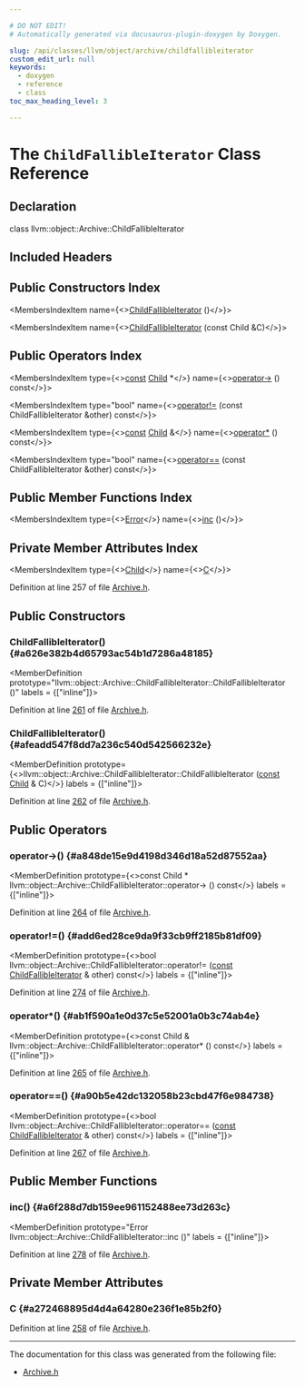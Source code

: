 ```yaml
---

# DO NOT EDIT!
# Automatically generated via docusaurus-plugin-doxygen by Doxygen.

slug: /api/classes/llvm/object/archive/childfallibleiterator
custom_edit_url: null
keywords:
  - doxygen
  - reference
  - class
toc_max_heading_level: 3

---
```





# The `ChildFallibleIterator` Class Reference

<DoxygenPage pluginConfig={pluginConfig}>



## Declaration

<CodeBlock>class llvm::object::Archive::ChildFallibleIterator</CodeBlock>

## Included Headers

<IncludesList>
<IncludesListItem
  filePath="llvm/Object/Archive.h"
  permalink="/docs/api/files/include/include/llvm/include/llvm/object/archive-h"
  isLocal="true" />
</IncludesList>

## Public Constructors Index

<MembersIndex>

<MembersIndexItem
  name={<><a href="#a626e382b4d65793ac54b1d7286a48185">ChildFallibleIterator</a> ()</>}>
</MembersIndexItem>

<MembersIndexItem
  name={<><a href="#afeadd547f8dd7a236c540d542566232e">ChildFallibleIterator</a> (const Child &amp;C)</>}>
</MembersIndexItem>

</MembersIndex>

## Public Operators Index

<MembersIndex>

<MembersIndexItem
  type={<><a href="/docs/api/files/lib/lib/target/lib/target/aarch64/aarch64promoteconstant-cpp/#a90f8350fecae261c25be85d38b451bff">const</a> <a href="/docs/api/classes/llvm/object/archive/child">Child</a> &#42;</>}
  name={<><a href="#a848de15e9d4198d346d18a52d87552aa">operator-&gt;</a> () const</>}>
</MembersIndexItem>

<MembersIndexItem
  type="bool"
  name={<><a href="#add6ed28ce9da9f33cb9ff2185b81df09">operator!=</a> (const ChildFallibleIterator &amp;other) const</>}>
</MembersIndexItem>

<MembersIndexItem
  type={<><a href="/docs/api/files/lib/lib/target/lib/target/aarch64/aarch64promoteconstant-cpp/#a90f8350fecae261c25be85d38b451bff">const</a> <a href="/docs/api/classes/llvm/object/archive/child">Child</a> &amp;</>}
  name={<><a href="#ab1f590a1e0d37c5e52001a0b3c74ab4e">operator&#42;</a> () const</>}>
</MembersIndexItem>

<MembersIndexItem
  type="bool"
  name={<><a href="#a90b5e42dc132058b23cbd47f6e984738">operator==</a> (const ChildFallibleIterator &amp;other) const</>}>
</MembersIndexItem>

</MembersIndex>

## Public Member Functions Index

<MembersIndex>

<MembersIndexItem
  type={<><a href="/docs/api/classes/llvm/error">Error</a></>}
  name={<><a href="#a6f288d7db159ee961152488ee73d263c">inc</a> ()</>}>
</MembersIndexItem>

</MembersIndex>

## Private Member Attributes Index

<MembersIndex>

<MembersIndexItem
  type={<><a href="/docs/api/classes/llvm/object/archive/child">Child</a></>}
  name={<><a href="#a272468895d4d4a64280e236f1e85b2f0">C</a></>}>
</MembersIndexItem>

</MembersIndex>


Definition at line 257 of file <a href="/docs/api/files/include/include/llvm/include/llvm/object/archive-h">Archive.h</a>.

<SectionDefinition>

## Public Constructors

### ChildFallibleIterator() {#a626e382b4d65793ac54b1d7286a48185}

<MemberDefinition
  prototype="llvm::object::Archive::ChildFallibleIterator::ChildFallibleIterator ()"
  labels = {["inline"]}>

Definition at line <a href="/docs/api/files/include/include/llvm/include/llvm/object/archive-h/#l00261">261</a> of file <a href="/docs/api/files/include/include/llvm/include/llvm/object/archive-h">Archive.h</a>.
</MemberDefinition>

### ChildFallibleIterator() {#afeadd547f8dd7a236c540d542566232e}

<MemberDefinition
  prototype={<>llvm::object::Archive::ChildFallibleIterator::ChildFallibleIterator (<a href="/docs/api/files/lib/lib/target/lib/target/aarch64/aarch64promoteconstant-cpp/#a90f8350fecae261c25be85d38b451bff">const</a> <a href="/docs/api/classes/llvm/object/archive/child">Child</a> &amp; C)</>}
  labels = {["inline"]}>

Definition at line <a href="/docs/api/files/include/include/llvm/include/llvm/object/archive-h/#l00262">262</a> of file <a href="/docs/api/files/include/include/llvm/include/llvm/object/archive-h">Archive.h</a>.
</MemberDefinition>

</SectionDefinition>

<SectionDefinition>

## Public Operators

### operator-&gt;() {#a848de15e9d4198d346d18a52d87552aa}

<MemberDefinition
  prototype={<>const Child &#42; llvm::object::Archive::ChildFallibleIterator::operator-&gt; () const</>}
  labels = {["inline"]}>

Definition at line <a href="/docs/api/files/include/include/llvm/include/llvm/object/archive-h/#l00264">264</a> of file <a href="/docs/api/files/include/include/llvm/include/llvm/object/archive-h">Archive.h</a>.
</MemberDefinition>

### operator!=() {#add6ed28ce9da9f33cb9ff2185b81df09}

<MemberDefinition
  prototype={<>bool llvm::object::Archive::ChildFallibleIterator::operator!= (<a href="/docs/api/files/lib/lib/target/lib/target/aarch64/aarch64promoteconstant-cpp/#a90f8350fecae261c25be85d38b451bff">const</a> <a href="/docs/api/classes/llvm/object/archive/childfallibleiterator">ChildFallibleIterator</a> &amp; other) const</>}
  labels = {["inline"]}>

Definition at line <a href="/docs/api/files/include/include/llvm/include/llvm/object/archive-h/#l00274">274</a> of file <a href="/docs/api/files/include/include/llvm/include/llvm/object/archive-h">Archive.h</a>.
</MemberDefinition>

### operator&#42;() {#ab1f590a1e0d37c5e52001a0b3c74ab4e}

<MemberDefinition
  prototype={<>const Child &amp; llvm::object::Archive::ChildFallibleIterator::operator&#42; () const</>}
  labels = {["inline"]}>

Definition at line <a href="/docs/api/files/include/include/llvm/include/llvm/object/archive-h/#l00265">265</a> of file <a href="/docs/api/files/include/include/llvm/include/llvm/object/archive-h">Archive.h</a>.
</MemberDefinition>

### operator==() {#a90b5e42dc132058b23cbd47f6e984738}

<MemberDefinition
  prototype={<>bool llvm::object::Archive::ChildFallibleIterator::operator== (<a href="/docs/api/files/lib/lib/target/lib/target/aarch64/aarch64promoteconstant-cpp/#a90f8350fecae261c25be85d38b451bff">const</a> <a href="/docs/api/classes/llvm/object/archive/childfallibleiterator">ChildFallibleIterator</a> &amp; other) const</>}
  labels = {["inline"]}>

Definition at line <a href="/docs/api/files/include/include/llvm/include/llvm/object/archive-h/#l00267">267</a> of file <a href="/docs/api/files/include/include/llvm/include/llvm/object/archive-h">Archive.h</a>.
</MemberDefinition>

</SectionDefinition>

<SectionDefinition>

## Public Member Functions

### inc() {#a6f288d7db159ee961152488ee73d263c}

<MemberDefinition
  prototype="Error llvm::object::Archive::ChildFallibleIterator::inc ()"
  labels = {["inline"]}>

Definition at line <a href="/docs/api/files/include/include/llvm/include/llvm/object/archive-h/#l00278">278</a> of file <a href="/docs/api/files/include/include/llvm/include/llvm/object/archive-h">Archive.h</a>.
</MemberDefinition>

</SectionDefinition>

<SectionDefinition>

## Private Member Attributes

### C {#a272468895d4d4a64280e236f1e85b2f0}

<MemberDefinition
  prototype="Child llvm::object::Archive::ChildFallibleIterator::C">

Definition at line <a href="/docs/api/files/include/include/llvm/include/llvm/object/archive-h/#l00258">258</a> of file <a href="/docs/api/files/include/include/llvm/include/llvm/object/archive-h">Archive.h</a>.
</MemberDefinition>

</SectionDefinition>

<hr/>

The documentation for this class was generated from the following file:

<ul>
<li><a href="/docs/api/files/include/include/llvm/include/llvm/object/archive-h">Archive.h</a></li>
</ul>

</DoxygenPage>
